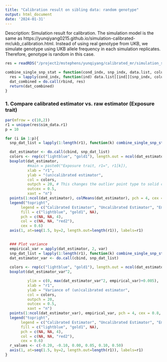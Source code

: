 ```yaml
---
title: "Calibration result on sibling data: random genotype"
output: html_document
date: '2024-01-31'
---
```


Description: Simulation result for calibration. The simulation model is the same as https://yunqiyang0215.github.io/simulation-calibrated-mr/ukb_calibration.html. Instead of using real genotype from UKB, we simulate genotype using UKB allele frequency in each simulation replicates. Therefore, genotype is random in this case. 


```r
res = readRDS("/project2/mstephens/yunqiyang/calibrated_mr/simulation_sibling/202402/res.rds")
```

```r
combine_single_snp_stat = function(cond_indx, snp_indx, data.list, column_names){
  res = lapply(cond_indx, function(ind) data.list[[ind]][snp_indx, column_names])
  dat_combined = do.call(rbind, res)
  return(dat_combined)
}
```

### 1. Compare calibrated estimator vs. raw estimator (Exposure trait)

```r

par(mfrow = c(10,2))
r1 = unique(res$sim_data.r1)
p = 10

for (i in 1:p){
  snp_dat_list = lapply(1:length(r1), function(k) combine_single_snp_stat(which(res$sim_data.r1 == r1[k]), i, data.list = res$fit.sumstat, column_names = c("Y1.cali", "Y1.raw")))

  dat_estimator <- do.call(cbind, snp_dat_list)
  colors <- rep(c("lightblue", "gold1"), length.out = ncol(dat_estimator))
  boxplot(dat_estimator,
          #main = paste0("Exposure trait, r1=", r1[k]),
          xlab = "r1",
          ylab = "(un)calibrated estimator",
          col = colors,
          outpch = 20, # This changes the outlier point type to solid circle
          outcex = 0.5,
          xaxt = "n")
  points(1:ncol(dat_estimator), colMeans(dat_estimator), pch = 4, cex = 0.8, col = "red2")
  legend("topright",
       legend = c("Calibrated Estimator", "Uncalibrated Estimator", "Empirical mean"),
       fill = c("lightblue", "gold1", NA),  
       pch = c(NA, NA, 4),  
       col = c(NA, NA, "red2"),  
       cex = 0.6)  
  axis(1, at=seq(1.5, by=2, length.out=length(r1)), labels=r1)

  
  ### Plot variance
  empirical_var = apply(dat_estimator, 2, var)
  snp_dat_list = lapply(1:length(r1), function(k) combine_single_snp_stat(which(res$sim_data.r1 == r1[k]), i, data.list = res$fit.sumstat, column_names = c("Y1.cali.std", "Y1.raw.std")))
  dat_estimator_var <- do.call(cbind, snp_dat_list)
    
  colors <- rep(c("lightblue", "gold1"), length.out = ncol(dat_estimator_var))
  boxplot(dat_estimator_var^2,

          ylim = c(0, max(dat_estimator_var^2, empirical_var)+0.005),
          xlab = "r1",
          ylab = "Variance of (un)calibrated estimator",
          col = colors,
          outpch = 20, 
          outcex = 0.5,
          xaxt = "n")
  points(1:ncol(dat_estimator_var), empirical_var, pch = 4, cex = 0.8, col = "red2")
  legend("topright",
       legend = c("Calibrated Estimator", "Uncalibrated Estimator", "Empirical variance"),
       fill = c("lightblue", "gold1", NA),  
       pch = c(NA, NA, 4),  
       col = c(NA, NA, "red2"),  
       cex = 0.6)  
  r_values <- c(-0.20, -0.10, 0.00, 0.05, 0.10, 0.50) 
  axis(1, at=seq(1.5, by=2, length.out=length(r1)), labels=r1)
}
```




 

